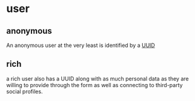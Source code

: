 
<Meta title="design system/molecules/user" />

# user

## anonymous 

An anonymous user at the very least is identified by a [UUID](https://www.techtarget.com/searchapparchitecture/definition/UUID-Universal-Unique-Identifier)

## rich

a rich user also has a UUID along with as much personal data as they are willing to provide through the form as well as connecting to third-party social profiles.

<Canvas>
  <Story name="user">
    <UserStory />
  </Story>
    <Story name="anonymous user">
    <UserStory isAnon={true} />
  </Story>
</Canvas>
